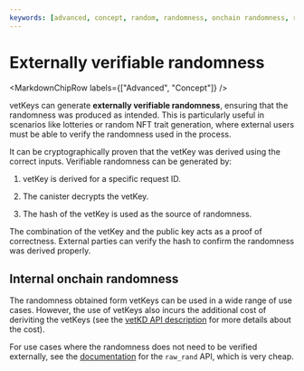 ```yaml
---
keywords: [advanced, concept, random, randomness, onchain randomness, raw_rand]
---
```



# Externally verifiable randomness

<MarkdownChipRow labels={["Advanced", "Concept"]} />

vetKeys can generate **externally verifiable randomness**, ensuring that the randomness was produced as intended. This is particularly useful in scenarios like lotteries or random NFT trait generation, where external users must be able to verify the randomness used in the process.

It can be cryptographically proven that the vetKey was derived using the correct inputs. Verifiable randomness can be generated by:

1.  vetKey is derived for a specific request ID.

2. The canister decrypts the vetKey.

3. The hash of the vetKey is used as the source of randomness.

The combination of the vetKey and the public key acts as a proof of correctness. External parties can verify the hash to confirm the randomness was derived properly.

## Internal onchain randomness

The randomness obtained form vetKeys can be used in a wide range of use cases. However, the use of vetKeys also incurs the additional cost of deriviting the vetKeys (see the [vetKD API description](/docs/building-apps/network-features/vetkeys/api) for more details about the cost).

For use cases where the randomness does not need to be verified externally, see the [documentation](/docs/building-apps/network-features/randomness) for the `raw_rand` API, which is very cheap.
